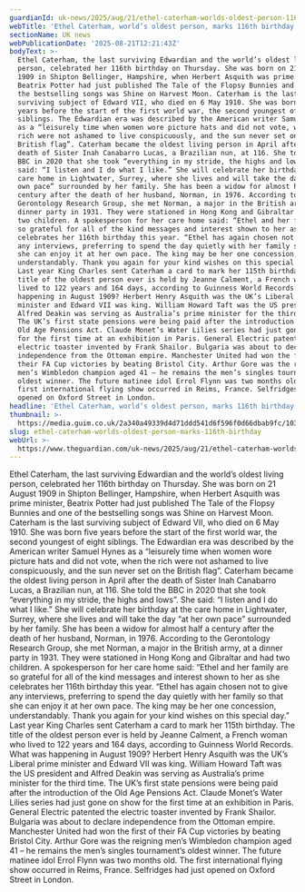 ```yaml
---
guardianId: uk-news/2025/aug/21/ethel-caterham-worlds-oldest-person-116th-birthday
webTitle: 'Ethel Caterham, world’s oldest person, marks 116th birthday'
sectionName: UK news
webPublicationDate: '2025-08-21T12:21:43Z'
bodyText: >-
  Ethel Caterham, the last surviving Edwardian and the world’s oldest living
  person, celebrated her 116th birthday on Thursday. She was born on 21 August
  1909 in Shipton Bellinger, Hampshire, when Herbert Asquith was prime minister,
  Beatrix Potter had just published The Tale of the Flopsy Bunnies and one of
  the bestselling songs was Shine on Harvest Moon. Caterham is the last
  surviving subject of Edward VII, who died on 6 May 1910. She was born five
  years before the start of the first world war, the second youngest of eight
  siblings. The Edwardian era was described by the American writer Samuel Hynes
  as a “leisurely time when women wore picture hats and did not vote, when the
  rich were not ashamed to live conspicuously, and the sun never set on the
  British flag”. Caterham became the oldest living person in April after the
  death of Sister Inah Canabarro Lucas, a Brazilian nun, at 116. She told the
  BBC in 2020 that she took “everything in my stride, the highs and lows”. She
  said: “I listen and I do what I like.” She will celebrate her birthday at the
  care home in Lightwater, Surrey, where she lives and will take the day “at her
  own pace” surrounded by her family. She has been a widow for almost half a
  century after the death of her husband, Norman, in 1976. According to the
  Gerontology Research Group, she met Norman, a major in the British army, at a
  dinner party in 1931. They were stationed in Hong Kong and Gibraltar and had
  two children. A spokesperson for her care home said: “Ethel and her family are
  so grateful for all of the kind messages and interest shown to her as she
  celebrates her 116th birthday this year. “Ethel has again chosen not to give
  any interviews, preferring to spend the day quietly with her family so that
  she can enjoy it at her own pace. The king may be her one concession,
  understandably. Thank you again for your kind wishes on this special day.”
  Last year King Charles sent Caterham a card to mark her 115th birthday. The
  title of the oldest person ever is held by Jeanne Calment, a French woman who
  lived to 122 years and 164 days, according to Guinness World Records. What was
  happening in August 1909? Herbert Henry Asquith was the UK’s Liberal prime
  minister and Edward VII was king. William Howard Taft was the US president and
  Alfred Deakin was serving as Australia’s prime minister for the third time.
  The UK’s first state pensions were being paid after the introduction of the
  Old Age Pensions Act. Claude Monet’s Water Lilies series had just gone on show
  for the first time at an exhibition in Paris. General Electric patented the
  electric toaster invented by Frank Shailor. Bulgaria was about to declare
  independence from the Ottoman empire. Manchester United had won the first of
  their FA Cup victories by beating Bristol City. Arthur Gore was the reigning
  men’s Wimbledon champion aged 41 – he remains the men’s singles tournament’s
  oldest winner. The future matinee idol Errol Flynn was two months old. The
  first international flying show occurred in Reims, France. Selfridges had just
  opened on Oxford Street in London.
headline: 'Ethel Caterham, world’s oldest person, marks 116th birthday'
thumbnail: >-
  https://media.guim.co.uk/2a340a49339d4d71ddd541d6f596f0d66dbab9fc/1033_255_1373_1098/500.jpg
slug: ethel-caterham-worlds-oldest-person-marks-116th-birthday
webUrl: >-
  https://www.theguardian.com/uk-news/2025/aug/21/ethel-caterham-worlds-oldest-person-116th-birthday
---
```

Ethel Caterham, the last surviving Edwardian and the world’s oldest living person, celebrated her 116th birthday on Thursday. She was born on 21 August 1909 in Shipton Bellinger, Hampshire, when Herbert Asquith was prime minister, Beatrix Potter had just published The Tale of the Flopsy Bunnies and one of the bestselling songs was Shine on Harvest Moon. Caterham is the last surviving subject of Edward VII, who died on 6 May 1910. She was born five years before the start of the first world war, the second youngest of eight siblings. The Edwardian era was described by the American writer Samuel Hynes as a “leisurely time when women wore picture hats and did not vote, when the rich were not ashamed to live conspicuously, and the sun never set on the British flag”. Caterham became the oldest living person in April after the death of Sister Inah Canabarro Lucas, a Brazilian nun, at 116. She told the BBC in 2020 that she took “everything in my stride, the highs and lows”. She said: “I listen and I do what I like.” She will celebrate her birthday at the care home in Lightwater, Surrey, where she lives and will take the day “at her own pace” surrounded by her family. She has been a widow for almost half a century after the death of her husband, Norman, in 1976. According to the Gerontology Research Group, she met Norman, a major in the British army, at a dinner party in 1931. They were stationed in Hong Kong and Gibraltar and had two children. A spokesperson for her care home said: “Ethel and her family are so grateful for all of the kind messages and interest shown to her as she celebrates her 116th birthday this year. “Ethel has again chosen not to give any interviews, preferring to spend the day quietly with her family so that she can enjoy it at her own pace. The king may be her one concession, understandably. Thank you again for your kind wishes on this special day.” Last year King Charles sent Caterham a card to mark her 115th birthday. The title of the oldest person ever is held by Jeanne Calment, a French woman who lived to 122 years and 164 days, according to Guinness World Records. What was happening in August 1909? Herbert Henry Asquith was the UK’s Liberal prime minister and Edward VII was king. William Howard Taft was the US president and Alfred Deakin was serving as Australia’s prime minister for the third time. The UK’s first state pensions were being paid after the introduction of the Old Age Pensions Act. Claude Monet’s Water Lilies series had just gone on show for the first time at an exhibition in Paris. General Electric patented the electric toaster invented by Frank Shailor. Bulgaria was about to declare independence from the Ottoman empire. Manchester United had won the first of their FA Cup victories by beating Bristol City. Arthur Gore was the reigning men’s Wimbledon champion aged 41 – he remains the men’s singles tournament’s oldest winner. The future matinee idol Errol Flynn was two months old. The first international flying show occurred in Reims, France. Selfridges had just opened on Oxford Street in London.
